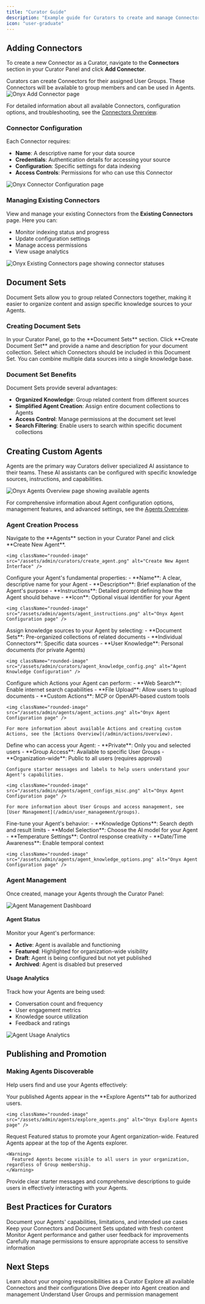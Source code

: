 ```yaml
---
title: "Curator Guide"
description: "Example guide for Curators to create and manage Connectors, Document Sets, and Agents"
icon: "user-graduate"
---
```



## Adding Connectors

To create a new Connector as a Curator, navigate to the **Connectors** section in your Curator Panel and click **Add Connector**.

<Info>
  Curators can create Connectors for their assigned User Groups. These Connectors will be available to group members and can be used in Agents.
</Info>

<img className="rounded-image" src="/assets/admin/connectors/add_connector.png" alt="Onyx Add Connector page" />

For detailed information about all available Connectors, configuration options, and troubleshooting, see the [Connectors Overview](/admin/connectors/overview).

### Connector Configuration

Each Connector requires:
- **Name**: A descriptive name for your data source
- **Credentials**: Authentication details for accessing your source
- **Configuration**: Specific settings for data indexing
- **Access Controls**: Permissions for who can use this Connector

<img className="rounded-image" src="/assets/admin/connectors/generic_config.png" alt="Onyx Connector Configuration page" />

### Managing Existing Connectors

View and manage your existing Connectors from the **Existing Connectors** page. Here you can:
- Monitor indexing status and progress
- Update configuration settings
- Manage access permissions
- View usage analytics

<img className="rounded-image" src="/assets/admin/connectors/indexing_status.png" alt="Onyx Existing Connectors page showing connector statuses" />

## Document Sets

Document Sets allow you to group related Connectors together, making it easier to organize content and assign specific knowledge sources to your Agents.

### Creating Document Sets

<Steps>
  <Step title="Navigate to Document Sets">
    In your Curator Panel, go to the **Document Sets** section.
  </Step>

  <Step title="Create New Document Set">
    Click **Create Document Set** and provide a name and description for your document collection.
  </Step>

  <Step title="Add Connectors">
    Select which Connectors should be included in this Document Set. You can combine multiple data sources into a single knowledge base.
  </Step>
</Steps>

### Document Set Benefits

Document Sets provide several advantages:
- **Organized Knowledge**: Group related content from different sources
- **Simplified Agent Creation**: Assign entire document collections to Agents
- **Access Control**: Manage permissions at the document set level
- **Search Filtering**: Enable users to search within specific document collections

## Creating Custom Agents

Agents are the primary way Curators deliver specialized AI assistance to their teams. These AI assistants can be configured with specific knowledge sources, instructions, and capabilities.

<img className="rounded-image" src="/assets/admin/agents/agents_overview.png" alt="Onyx Agents Overview page showing available agents" />

For comprehensive information about Agent configuration options, management features, and advanced settings, see the [Agents Overview](/admin/agents/overview).

### Agent Creation Process

<Steps>
  <Step title="Start Agent Creation">
    Navigate to the **Agents** section in your Curator Panel and click **Create New Agent**.

    <img className="rounded-image" src="/assets/admin/curators/create_agent.png" alt="Create New Agent Interface" />
  </Step>

  <Step title="Basic Agent Configuration">
    Configure your Agent's fundamental properties:
    - **Name**: A clear, descriptive name for your Agent
    - **Description**: Brief explanation of the Agent's purpose
    - **Instructions**: Detailed prompt defining how the Agent should behave
    - **Icon**: Optional visual identifier for your Agent

    <img className="rounded-image" src="/assets/admin/agents/agent_instructions.png" alt="Onyx Agent Configuration page" />
  </Step>

  <Step title="Knowledge Sources">
    Assign knowledge sources to your Agent by selecting:
    - **Document Sets**: Pre-organized collections of related documents
    - **Individual Connectors**: Specific data sources
    - **User Knowledge**: Personal documents (for private Agents)

    <img className="rounded-image" src="/assets/admin/curators/agent_knowledge_config.png" alt="Agent Knowledge Configuration" />
  </Step>

  <Step title="Actions and Capabilities">
    Configure which Actions your Agent can perform:
    - **Web Search**: Enable internet search capabilities
    - **File Upload**: Allow users to upload documents
    - **Custom Actions**: MCP or OpenAPI-based custom tools

    <img className="rounded-image" src="/assets/admin/agents/agent_actions.png" alt="Onyx Agent Configuration page" />
    
    For more information about available Actions and creating custom Actions, see the [Actions Overview](/admin/actions/overview).
  </Step>

  <Step title="Access and Sharing">
    Define who can access your Agent:
    - **Private**: Only you and selected users
    - **Group Access**: Available to specific User Groups
    - **Organization-wide**: Public to all users (requires approval)

    Configure starter messages and labels to help users understand your Agent's capabilities.

    <img className="rounded-image" src="/assets/admin/agents/agent_configs_misc.png" alt="Onyx Agent Configuration page" />
    
    For more information about User Groups and access management, see [User Management](/admin/user_management/groups).
  </Step>

  <Step title="Advanced Options">
    Fine-tune your Agent's behavior:
    - **Knowledge Options**: Search depth and result limits
    - **Model Selection**: Choose the AI model for your Agent
    - **Temperature Settings**: Control response creativity
    - **Date/Time Awareness**: Enable temporal context

    <img className="rounded-image" src="/assets/admin/agents/agent_knowledge_options.png" alt="Onyx Agent Configuration page" />
  </Step>
</Steps>

### Agent Management

Once created, manage your Agents through the Curator Panel:

<img className="rounded-image" src="/assets/admin/curators/agent_management.png" alt="Agent Management Dashboard" />

#### Agent Status

Monitor your Agent's performance:
- **Active**: Agent is available and functioning
- **Featured**: Highlighted for organization-wide visibility
- **Draft**: Agent is being configured but not yet published
- **Archived**: Agent is disabled but preserved

#### Usage Analytics

Track how your Agents are being used:
- Conversation count and frequency
- User engagement metrics
- Knowledge source utilization
- Feedback and ratings

<img className="rounded-image" src="/assets/admin/curators/agent_analytics.png" alt="Agent Usage Analytics" />

## Publishing and Promotion

### Making Agents Discoverable

Help users find and use your Agents effectively:

<Steps>
  <Step title="Agent Discovery">
    Your published Agents appear in the **Explore Agents** tab for authorized users.
    
    <img className="rounded-image" src="/assets/admin/agents/explore_agents.png" alt="Onyx Explore Agents page" />
  </Step>

  <Step title="Featured Placement">
    Request Featured status to promote your Agent organization-wide. Featured Agents appear at the top of the Agents explorer.

    <Warning>
      Featured Agents become visible to all users in your organization, regardless of Group membership.
    </Warning>
  </Step>

  <Step title="User Training">
    Provide clear starter messages and comprehensive descriptions to guide users in effectively interacting with your Agents.
  </Step>
</Steps>

## Best Practices for Curators

<CardGroup cols={2}>
  <Card title="Clear Documentation" icon="file-text">
    Document your Agents' capabilities, limitations, and intended use cases
  </Card>
  <Card title="Regular Maintenance" icon="wrench">
    Keep your Connectors and Document Sets updated with fresh content
  </Card>
  <Card title="User Feedback" icon="comment">
    Monitor Agent performance and gather user feedback for improvements
  </Card>
  <Card title="Access Control" icon="shield">
    Carefully manage permissions to ensure appropriate access to sensitive information
  </Card>
</CardGroup>

## Next Steps

<CardGroup cols={2}>
  <Card title="Curator Responsibilities" icon="clipboard-check" href="/admin/curators/curator_responsibilities">
    Learn about your ongoing responsibilities as a Curator
  </Card>
  <Card title="Connectors Overview" icon="plug" href="/admin/connectors/overview">
    Explore all available Connectors and their configurations
  </Card>
  <Card title="Agents Overview" icon="robot" href="/admin/agents/overview">
    Dive deeper into Agent creation and management
  </Card>
  <Card title="User Management" icon="users" href="/admin/user_management/groups">
    Understand User Groups and permission management
  </Card>
</CardGroup>